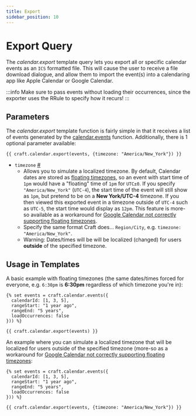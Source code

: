```yaml
---
title: Export
sidebar_position: 10
---
```


# Export Query

The _calendar.export_ template query lets you export all or specific calendar events as an `ICS` formatted file. This will cause the user to receive a file download dialogue, and allow them to import the event(s) into a calendaring app like Apple Calendar or Google Calendar.

:::info
Make sure to pass events without loading their occurrences, since the exporter uses the RRule to specify how it recurs!
:::

## Parameters

The _calendar.export_ template function is fairly simple in that it receives a list of events generated by the [calendar.events](./calendar.mdx) function. Additionally, there is 1 optional parameter available:

```twig showLineNumbers
{{ craft.calendar.export(events, {timezone: "America/New_York"}) }}
```

- `timezone` <a href="#param-timezone" id="param-timezone" class="docs-anchor">#</a>
  - Allows you to simulate a localized timezone. By default, Calendar dates are stored as [floating timezones](https://tools.ietf.org/html/rfc5545#section-3.3.5), so an event with start time of `1pm` would have a "floating" time of `1pm` for `UTC±0`. If you specify `"America/New_York"` (`UTC-4`), the start time of the event will still show as `1pm`, but pretend to be on a **New York/UTC-4** timezone. If you then viewed this exported event in a timezone outside of `UTC-4` such as `UTC-5`, the start time would display as `12pm`. This feature is more-so available as a workaround for [Google Calendar not correctly supporting floating timezones](https://www.finalsitesupport.com/hc/en-us/articles/115000804047-When-displayed-via-a-Google-Calendar-event-times-are-incorrect).
  - Specify the same format Craft does... `Region/City`, e.g. `timezone: "America/New_York"`.
  - Warning: Dates/times will be will be localized (changed) for users **outside** of the specified timezone.

## Usage in Templates

A basic example with floating timezones (the same dates/times forced for everyone, e.g. `6:30pm` is **6:30pm** regardless of which timezone you're in):

```twig showLineNumbers
{% set events = craft.calendar.events({
  calendarId: [1, 3, 5],
  rangeStart: "1 year ago",
  rangeEnd: "5 years",
  loadOccurrences: false
})) %}

{{ craft.calendar.export(events) }}
```

An example where you can simulate a localized timezone that will be localized for users outside of the specified timezone (more-so as a workaround for [Google Calendar not correctly supporting floating timezones](https://www.finalsitesupport.com/hc/en-us/articles/115000804047-When-displayed-via-a-Google-Calendar-event-times-are-incorrect):

```twig showLineNumbers
{% set events = craft.calendar.events({
  calendarId: [1, 3, 5],
  rangeStart: "1 year ago",
  rangeEnd: "5 years",
  loadOccurrences: false
})) %}

{{ craft.calendar.export(events, {timezone: "America/New_York"}) }}
```
